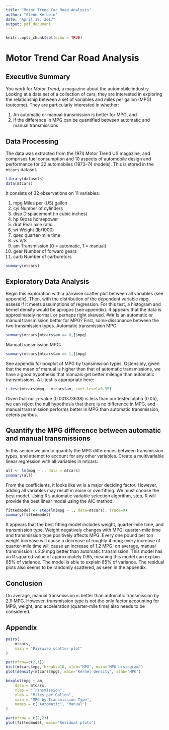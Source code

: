 ```yaml
---
title: "Motor Trend Car Road Analysis"
author: "Glenn Kerbein"
date: "April 19, 2017"
output: pdf_document
---
```


```r
knitr::opts_chunk$set(echo = TRUE)
```

# Motor Trend Car Road Analysis
## Executive Summary

You work for *Motor Trend*, a magazine about the automobile industry. Looking at a data set of a collection of cars, they are interested in exploring the relationship between a set of variables and miles per gallon (MPG) (outcome). They are particularly interested in whether:

1. An automatic or manual transmission is better for MPG, and
2. If the difference in MPG can be quantified between automatic and manual transmissions

## Data Processing

The data was extracted from the 1974 Motor Trend US magazine, and comprises fuel consumption and 10 aspects of automobile design and performance for 32 automobiles (1973–74 models).
This is stored in the ```mtcars``` dataset.
```r
library(datasets)
data(mtcars)
```
It consists of 32 observations on 11 variables:

1. mpg Miles per (US) gallon
2. cyl Number of cylinders
3. disp Displacement (in cubic inches)
4. hp Gross horsepower
5. drat Rear axle ratio
6. wt Weight (lb/1000)
7. qsec quarter-mile time
8. vs V/S
9. am Transmission (0 = automatic, 1 = manual)
10. gear Number of forward gears
11. carb Number of carburetors

```r
summary(mtcars)
```
## Exploratory Data Analysis
Begin this exploration with a pairwise scatter plot between all variables (see appendix).
Then, with the distribution of the dependent variable mpg, assess if it meets assumptions of regression. For this test, a histogram and kernel density would be apropos (see appendix).
It appears that the data is approximately normal, or perhaps right skewed.
### Is an automatic or manual transmission better for MPG?
First, some dissonance between the two transmission types.
Automatic transmission MPG:
```r
summary(mtcars[mtcars$am == 0,]$mpg)
```
Manual transmission MPG:
```r
summary(mtcars[mtcars$am == 1,]$mpg)
```
See appendix for boxplot of MPG by transmission types.
Ostensibly, given that the mean of manual is higher than that of automatic transmissions, we have a good hypothesis that manuals get better mileage than automatic transmissions.
A t-test is appropriate here:
```r
t.test(mtcars$mpg ~ mtcars$am, conf.level=0.95)
```
Given that our p-value (0.001373638) is less than our tested alpha (0.05), we can reject the null hypothesis that there is no difference in MPG, and manual transmission performs better in MPG than automatic transmission, ceteris paribus.

## Quantify the MPG difference between automatic and manual transmissions

In this secion we aim to quantify the MPG differences between transmission types, and attempt to account for any other variables.
Create a multivariable linear regression with all variables in mtcars:
```r
all <- lm(mpg ~ ., data = mtcars)
summary(all)
```
From the coefficients, it looks like wt is a major deciding factor. However, adding all variables may result in noise or overfitting.
We must choose the best model. Using R's automatic variable selection algorithm, step, R will provide the best linear model using the AIC method.
```r
fittedmodel <- step(lm(mpg ~ ., data=mtcars), trace=0)
summary(fittedmodel)
```
It appears that the best fitting model includes weight, quarter-mile time, and transmission type. 
Weight negatively changes with MPG; quarter-mile time and transmission type positively affects MPG. Every one pound per ton weight increase will cause a decrease of roughly 4 mpg; every increase of quarter-mile time will cause an increase of 1.2 MPG; on average, manual transmission is 2.9 mpg better than automatic transmission.
This model has an R squared value of approximately 0.85, meaning this model can explain 85% of variance.
The model is able to explain 85% of variance.
The residual plots also seems to be randomly scattered, as seen in the appendix.

## Conclusion

On average, manual transmission is better than automatic transmission by 2.9 MPG. However, transmission type is not the only factor accounting for MPG, weight, and acceleration (quarter-mile time) also needs to be considered.

## Appendix

```r
pairs(
	mtcars,
	main = "Pairwise scatter plot"
)
```
```r
par(mfrow=c(2,1))
hist(mtcars$mpg, breaks=10, xlab="MPG", main="MPG histogram")
plot(density(mtcars$mpg), main="Kernel density", xlab="MPG")
```
```r
boxplot(mpg ~ am,
	data = mtcars,
	xlab = "Transmission",
	ylab = "Miles per Gallon",
	main = "MPG by Transmission Type",
	names = c("Automatic", "Manual")
)
```
```r
par(mfrow = c(2,2))
plot(fittedmodel, main="Residual plots")
```

